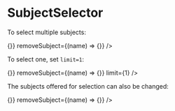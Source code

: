 
<Meta title="Misc/SubjectSelector" component={SubjectSelector} />

# SubjectSelector

To select multiple subjects:

<Story name="SubjectSelector multiple">
    <SubjectSelector subjects={["Mathematik", "Englisch"]} addSubject={(name) => {}} removeSubject={(name) => {}} />
</Story>

To select one, set `limit=1`:

<Story name="SubjectSelector single">
    <SubjectSelector subjects={["Mathematik", "Englisch"]} addSubject={(name) => {}} removeSubject={(name) => {}} limit={1} />
</Story>

The subjects offered for selection can also be changed:

<Story name="SubjectSelector selectable">
    <SubjectSelector subjects={["Mathematik", "Englisch"]} selectable={["Mathematik", "Englisch", "Französisch"]} addSubject={(name) => {}} removeSubject={(name) => {}} />
</Story>
